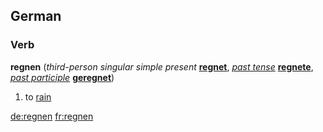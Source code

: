 ==German==
===Verb===
'''regnen''' (''third-person singular simple present'' '''[[regnet]]''', ''[[past tense]]'' '''[[regnete]]''', ''[[past participle]]'' '''[[geregnet]]''')
# to [[rain]]

[[de:regnen]]
[[fr:regnen]]
